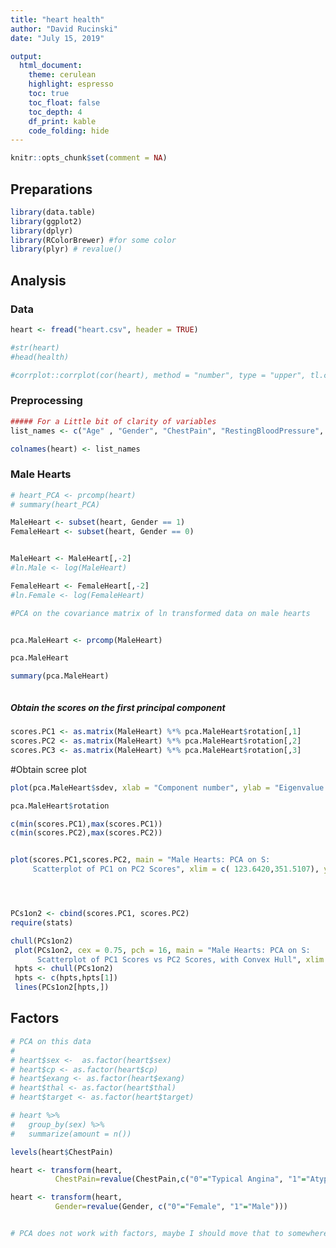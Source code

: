 ```yaml
---
title: "heart health"
author: "David Rucinski"
date: "July 15, 2019"

output:
  html_document:
    theme: cerulean
    highlight: espresso
    toc: true
    toc_float: false
    toc_depth: 4
    df_print: kable
    code_folding: hide
---
```



```r
knitr::opts_chunk$set(comment = NA)
```

## **Preparations**
```r
library(data.table)
library(ggplot2)
library(dplyr)
library(RColorBrewer) #for some color
library(plyr) # revalue()
```


## **Analysis**


### Data
```r

heart <- fread("heart.csv", header = TRUE)

#str(heart)
#head(health)

#corrplot::corrplot(cor(heart), method = "number", type = "upper", tl.col="black", order="hclust", tl.srt=45, col=brewer.pal(n=8, name="PuOr"))

```

### Preprocessing
```r

##### For a Little bit of clarity of variables
list_names <- c("Age" , "Gender", "ChestPain", "RestingBloodPressure", "Cholestrol", "FastingBloodSugar", "RestingECG", "MaxHeartRateAchivied", "ExerciseIndusedAngina", "Oldpeak", "Slope", "MajorVessels", "Thalassemia", "Target")

colnames(heart) <- list_names

```


### Male Hearts
```r
# heart_PCA <- prcomp(heart)
# summary(heart_PCA)

MaleHeart <- subset(heart, Gender == 1)
FemaleHeart <- subset(heart, Gender == 0)


MaleHeart <- MaleHeart[,-2]
#ln.Male <- log(MaleHeart)

FemaleHeart <- FemaleHeart[,-2]
#ln.Female <- log(FemaleHeart)

#PCA on the covariance matrix of ln transformed data on male hearts


pca.MaleHeart <- prcomp(MaleHeart)

pca.MaleHeart

summary(pca.MaleHeart)



```




##### Obtain the scores on the first principal component
```r
scores.PC1 <- as.matrix(MaleHeart) %*% pca.MaleHeart$rotation[,1]
scores.PC2 <- as.matrix(MaleHeart) %*% pca.MaleHeart$rotation[,2]
scores.PC3 <- as.matrix(MaleHeart) %*% pca.MaleHeart$rotation[,3]
```


#Obtain scree plot
```r
plot(pca.MaleHeart$sdev, xlab = "Component number", ylab = "Eigenvalue = component variance", type = 'l', main = "Male Hearts: Scree Diagram for PCA on Covariance Matrix")

pca.MaleHeart$rotation
```



```r
c(min(scores.PC1),max(scores.PC1))
c(min(scores.PC2),max(scores.PC2))


plot(scores.PC1,scores.PC2, main = "Male Hearts: PCA on S: 
     Scatterplot of PC1 on PC2 Scores", xlim = c( 123.6420,351.5107), ylim = c(71.93503,204.54344))




PCs1on2 <- cbind(scores.PC1, scores.PC2)
require(stats)

chull(PCs1on2)
 plot(PCs1on2, cex = 0.75, pch = 16, main = "Male Hearts: PCA on S: 
      Scatterplot of PC1 Scores vs PC2 Scores, with Convex Hull", xlim = c( 123.6420,351.5107), ylim = c(71.93503,204.54344),xlab = "PC1 Score", ylab = "PC2 Score")
 hpts <- chull(PCs1on2)
 hpts <- c(hpts,hpts[1])
 lines(PCs1on2[hpts,])


```








## Factors
```r

# PCA on this data
#
# heart$sex <-  as.factor(heart$sex)
# heart$cp <- as.factor(heart$cp)
# heart$exang <- as.factor(heart$exang)
# heart$thal <- as.factor(heart$thal)
# heart$target <- as.factor(heart$target) 

# heart %>%
#   group_by(sex) %>%
#   summarize(amount = n())
```


```r
levels(heart$ChestPain)

heart <- transform(heart,
          ChestPain=revalue(ChestPain,c("0"="Typical Angina", "1"="Atypical Angina", "2"="Non-Anginal", "3"="Asymptomatic")))

heart <- transform(heart,
          Gender=revalue(Gender, c("0"="Female", "1"="Male")))


# PCA does not work with factors, maybe I should move that to somewhere later if I intend to plot
```

